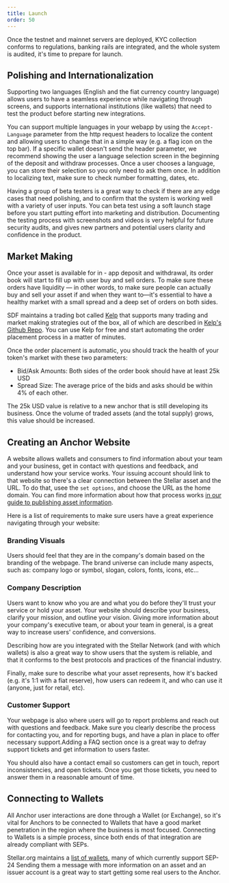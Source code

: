 ```yaml
---
title: Launch
order: 50
---
```


Once the testnet and mainnet servers are deployed, KYC collection conforms to regulations, banking rails are integrated, and the whole system is audited, it's time to prepare for launch.

## Polishing and Internationalization

Supporting two languages (English and the fiat currency country language) allows users to have a seamless experience while navigating through screens, and supports international institutions (like wallets) that need to test the product before starting new integrations.

You can support multiple languages in your webapp by using the `Accept-Language` parameter from the http request headers to localize the content and allowing users to change that in a simple way (e.g. a flag icon on the top bar). If a specific wallet doesn't send the header parameter, we recommend showing the user a language selection screen in the beginning of the deposit and withdraw processes. Once a user chooses a language, you can store their selection so you only need to ask them once. In addition to localizing text, make sure to check number formatting, dates, etc.

Having a group of beta testers is a great way to check if there are any edge cases that need polishing, and to confirm that the system is working well with a variety of user inputs. You can beta test using a soft launch stage before you start putting effort into marketing and distribution. Documenting the testing process with screenshots and videos is very helpful for future security audits, and gives new partners and potential users clarity and confidence in the product.

## Market Making

Once your asset is available for in - app deposit and withdrawal, its order book will start to fill up with user buy and sell orders. To make sure these orders have liquidity — in other words, to make sure people can actually buy and sell your asset if and when they want to—it's essential to have a healthy market with a small spread and a deep set of orders on both sides.

SDF maintains a trading bot called [Kelp](https://kelpbot.io/) that supports many trading and market making strategies out of the box, all of which are described in [Kelp's Github Repo](https://github.com/stellar/kelp#kelp). You can use Kelp for free and start automating the order placement process in a matter of minutes.

Once the order placement is automatic, you should track the health of your token's market with these two parameters:

- Bid/Ask Amounts: Both sides of the order book should have at least 25k USD
- Spread Size: The average price of the bids and asks should be within 4% of each other.

The 25k USD value is relative to a new anchor that is still developing its business. Once the volume of traded assets (and the total supply) grows, this value should be increased.

## Creating an Anchor Website

A website allows wallets and consumers to find information about your team and your business, get in contact with questions and feedback, and understand how your service works. Your issuing account should link to that website so there's a clear connection between the Stellar asset and the URL. To do that, usee the `set options`, and choose the URL as the home domain. You can find more information about how that process works [in our guide to publishing asset information](../issuing-assets/publishing-asset-info.mdx).

Here is a list of requirements to make sure users have a great experience navigating through your website:

### Branding Visuals

Users should feel that they are in the company's domain based on the branding of the webpage. The brand universe can include many aspects, such as: company logo or symbol, slogan, colors, fonts, icons, etc...

### Company Description

Users want to know who you are and what you do before they'll trust your service or hold your asset. Your website should describe your business, clarify your mission, and outline your vision. Giving more information about your company's executive team, or about your team in general, is a great way to increase users' confidence, and conversions.

Describing how are you integrated with the Stellar Network (and with which wallets) is also a great way to show users that the system is reliable, and that it conforms to the best protocols and practices of the financial industry.

Finally, make sure to describe what your asset represents, how it's backed (e.g. it's 1:1 with a fiat reserve), how users can redeem it, and who can use it (anyone, just for retail, etc).

### Customer Support

Your webpage is also where users will go to report problems and reach out with questions and feedback. Make sure you clearly describe the process for contacting you, and for reporting bugs, and have a plan in place to offer necessary support.Adding a FAQ section once is a great way to defray support tickets and get information to users faster.

You should also have a contact email so customers can get in touch, report inconsistencies, and open tickets. Once you get those tickets, you need to answer them in a reasonable amount of time.

## Connecting to Wallets

All Anchor user interactions are done through a Wallet (or Exchange), so it's vital for Anchors to be connected to Wallets that have a good market penetration in the region where the business is most focused. Connecting to Wallets is a simple process, since both ends of that integration are already compliant with SEPs.

Stellar.org maintains a [list of wallets](https://www.stellar.org/ecosystem/projects), many of which currently support SEP-24 Sending them a message with more information on an asset and an issuer account is a great way to start getting some real users to the Anchor.
